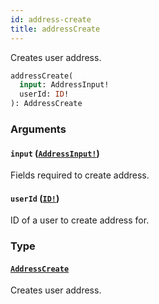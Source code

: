 ```yaml
---
id: address-create
title: addressCreate
---
```


Creates user address.

```graphql
addressCreate(
  input: AddressInput!
  userId: ID!
): AddressCreate

```

### Arguments

#### `input` ([`AddressInput!`](/developer/api-reference/inputs/address-input.mdx))

Fields required to create address.

#### `userId` ([`ID!`](/developer/api-reference/scalars/id.mdx))

ID of a user to create address for.

### Type

#### [`AddressCreate`](/developer/api-reference/objects/address-create.mdx)

Creates user address.
